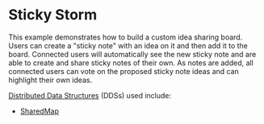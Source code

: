 
<Meta title="React Demos/Brainstorm" component={FluidLoader} />

# Sticky Storm

This example demonstrates how to build a custom idea sharing board. Users can create a "sticky note" with an idea
on it and then add it to the board. Connected users will automatically see the new sticky note and are able
to create and share sticky notes of their own. As notes are added, all connected users can
vote on the proposed sticky note ideas and can highlight their own ideas.

<a href="https://ashy-mud-0acebac10.azurestaticapps.net/docs/concepts/dds/" target="_blank">Distributed Data Structures</a> (DDSs) used include:

* <a href="https://ashy-mud-0acebac10.azurestaticapps.net/apis/map/sharedmap/" target="_blank">SharedMap</a>

<Story name="Demo">
  <FluidLoader factory={NoteroContainerFactory} view={NoteroView} viewType="react"></FluidLoader>
</Story>
